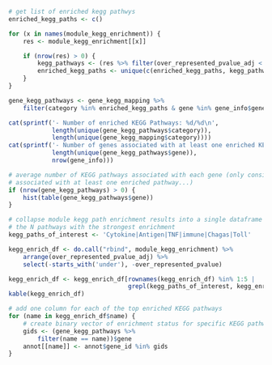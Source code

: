 ```r
# get list of enriched kegg pathwys
enriched_kegg_paths <- c()

for (x in names(module_kegg_enrichment)) {
    res <- module_kegg_enrichment[[x]]

    if (nrow(res) > 0) {
        kegg_pathways <- (res %>% filter(over_represented_pvalue_adj < 0.05))$category
        enriched_kegg_paths <- unique(c(enriched_kegg_paths, kegg_pathways))
    }
}

gene_kegg_pathways <- gene_kegg_mapping %>% 
    filter(category %in% enriched_kegg_paths & gene %in% gene_info$gene_id)

cat(sprintf('- Number of enriched KEGG Pathways: %d/%d\n',
            length(unique(gene_kegg_pathways$category)),
            length(unique(gene_kegg_mapping$category))))
cat(sprintf('- Number of genes associated with at least one enriched KEGG Pathway: %d/%d\n',
            length(unique(gene_kegg_pathways$gene)),
            nrow(gene_info)))

# average number of KEGG pathways associated with each gene (only considering genes
# associated with at least one enriched pathway...)
if (nrow(gene_kegg_pathways) > 0) {
    hist(table(gene_kegg_pathways$gene))
}

# collapse module kegg path enrichment results into a single dataframe and find
# the N pathways with the strongest enrichment
kegg_paths_of_interest <- 'Cytokine|Antigen|TNF|immune|Chagas|Toll'

kegg_enrich_df <- do.call("rbind", module_kegg_enrichment) %>%
    arrange(over_represented_pvalue_adj) %>%
    select(-starts_with('under'), -over_represented_pvalue)

kegg_enrich_df <- kegg_enrich_df[rownames(kegg_enrich_df) %in% 1:5 |
                                 grepl(kegg_paths_of_interest, kegg_enrich_df$name),]
kable(kegg_enrich_df)

# add one column for each of the top enriched KEGG pathways
for (name in kegg_enrich_df$name) {
    # create binary vector of enrichment status for specific KEGG pathways
    gids <- (gene_kegg_pathways %>% 
        filter(name == name))$gene
    annot[[name]] <- annot$gene_id %in% gids
}
```
